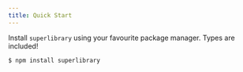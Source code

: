 ```yaml
---
title: Quick Start
---
```


Install `superlibrary` using your favourite package manager. Types are included!

```bash
$ npm install superlibrary
```
